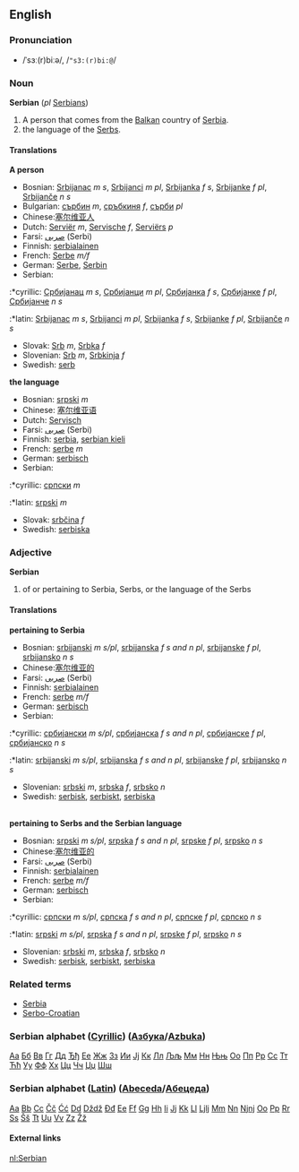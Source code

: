 ==English==
===Pronunciation===
*/ˈsɜː(r)biːə/, /<tt>"s3:(r)bi:@</tt>/

===Noun===
'''Serbian''' (''pl'' [[Serbians]])

#A person that comes from the [[Balkan]] country of [[Serbia]].
#the language of the [[Serbs]].

====Translations====
'''A person'''
*Bosnian: [[Srbijanac]] ''m s'', [[Srbijanci]] ''m pl'', [[Srbijanka]] ''f s'', [[Srbijanke]] ''f pl'', [[Srbijanče]] ''n s''
*Bulgarian: [[сърбин]] ''m'', [[сръбкиня]] ''f'', [[сърби]] ''pl''
*Chinese:[[塞尔维亚人]]
*Dutch: [[Serviër]] ''m'', [[Servische]] ''f'', [[Serviërs]] ''p''
*Farsi: [[صربی]] (Serbi)
*Finnish: [[serbialainen]]
*French: [[Serbe]] ''m/f''
*German: [[Serbe]], [[Serbin]]
*Serbian:
:*cyrillic: [[Србијанац]] ''m s'', [[Србијанци]] ''m pl'', [[Србијанка]] ''f s'', [[Србијанке]] ''f pl'', [[Србијанче]] ''n s''
:*latin: [[Srbijanac]] ''m s'', [[Srbijanci]] ''m pl'', [[Srbijanka]] ''f s'', [[Srbijanke]] ''f pl'', [[Srbijanče]] ''n s''
*Slovak: [[Srb]] ''m'', [[Srbka]] ''f''
*Slovenian: [[Srb]] ''m'', [[Srbkinja]] ''f''
*Swedish: [[serb]]

'''the language'''
*Bosnian: [[srpski]] ''m''
*Chinese: [[塞尔维亚语]]
*Dutch: [[Servisch]]
*Farsi: [[صربی]] (Serbi)
*Finnish: [[serbia]], [[serbian kieli]]
*French: [[serbe]] ''m''
*German: [[serbisch]]
*Serbian:
:*cyrillic: [[српски]] ''m''
:*latin: [[srpski]] ''m''
*Slovak: [[srbčina]] ''f''
*Swedish: [[serbiska]]

===Adjective===
'''Serbian'''
# of or pertaining to Serbia, Serbs, or the language of the Serbs
====Translations====
'''pertaining to Serbia'''
*Bosnian: [[srbijanski]] ''m s/pl'', [[srbijanska]] ''f s and n pl'', [[srbijanske]] ''f pl'', [[srbijansko]] ''n s''
*Chinese:[[塞尔维亚的]]
*Farsi: [[صربی]] (Serbi)
*Finnish: [[serbialainen]]
*French: [[serbe]] ''m/f''
*German: [[serbisch]]
*Serbian:
:*cyrillic: [[србијански]] ''m s/pl'', [[србијанска]] ''f s and n pl'', [[србијанске]] ''f pl'', [[србијанско]] ''n s''
:*latin: [[srbijanski]] ''m s/pl'', [[srbijanska]] ''f s and n pl'', [[srbijanske]] ''f pl'', [[srbijansko]] ''n s''
*Slovenian: [[srbski]] ''m'', [[srbska]] ''f'', [[srbsko]] ''n''
*Swedish: [[serbisk]], [[serbiskt]], [[serbiska]]
<br>
'''pertaining to Serbs and the Serbian language'''
*Bosnian: [[srpski]] ''m s/pl'', [[srpska]] ''f s and n pl'', [[srpske]] ''f pl'',  [[srpsko]] ''n s''
*Chinese:[[塞尔维亚的]]
*Farsi: [[صربی]] (Serbi)
*Finnish: [[serbialainen]]
*French: [[serbe]] ''m/f''
*German: [[serbisch]]
*Serbian:
:*cyrillic: [[српски]] ''m s/pl'', [[српска]] ''f s and n pl'', [[српске]] ''f pl'', [[српско]] ''n s''
:*latin: [[srpski]] ''m s/pl'', [[srpska]] ''f s and n pl'', [[srpske]] ''f pl'',  [[srpsko]] ''n s''
*Slovenian: [[srbski]] ''m'', [[srbska]] ''f'', [[srbsko]] ''n''
*Swedish: [[serbisk]], [[serbiskt]], [[serbiska]]

===Related terms===
*[[Serbia]]
*[[Serbo-Croatian]]

===Serbian alphabet ([[w:Cyrillic|Cyrillic]]) ([[Азбука]]/[[Azbuka]])===
[[А|Аа]] [[Б|Бб]] [[В|Вв]] [[Г|Гг]] [[Д|Дд]] [[Ђ|Ђђ]] [[Е|Ее]] [[Ж|Жж]] [[З|Зз]] [[И|Ии]] [[Ј|Јј]] [[К|Кк]] [[Л|Лл]] [[Љ|Љљ]] [[М|Мм]] [[Н|Нн]] [[Њ|Њњ]] [[О|Оо]] [[П|Пп]] [[Р|Рр]] [[С|Сс]] [[Т|Тт]] [[Ћ|Ћћ]] [[У|Уу]] [[Ф|Фф]] [[Х|Хх]] [[Ц|Цц]] [[Ч|Чч]] [[Џ|Џџ]] [[Ш|Шш]]

===Serbian alphabet ([[w:Latin|Latin]]) ([[Abeceda]]/[[Абецеда]])===
[[A|Aa]] [[B|Bb]] [[C|Cc]] [[Č|Čč]] [[Ć|Ćć]] [[D|Dd]] [[Dž|Dždž]] [[Đ|Đđ]] [[E|Ee]] [[F|Ff]] [[G|Gg]] [[H|Hh]] [[I|Ii]] [[J|Jj]] [[K|Kk]] [[L|Ll]] [[Lj|Ljlj]] [[M|Mm]] [[N|Nn]] [[Nj|Njnj]] [[O|Oo]] [[P|Pp]] [[R|Rr]] [[S|Ss]] [[Š|Šš]] [[T|Tt]] [[U|Uu]] [[V|Vv]] [[Z|Zz]] [[Ž|Žž]] 

====External links====
{{interwiktionary|code=sr}}

[[nl:Serbian]]